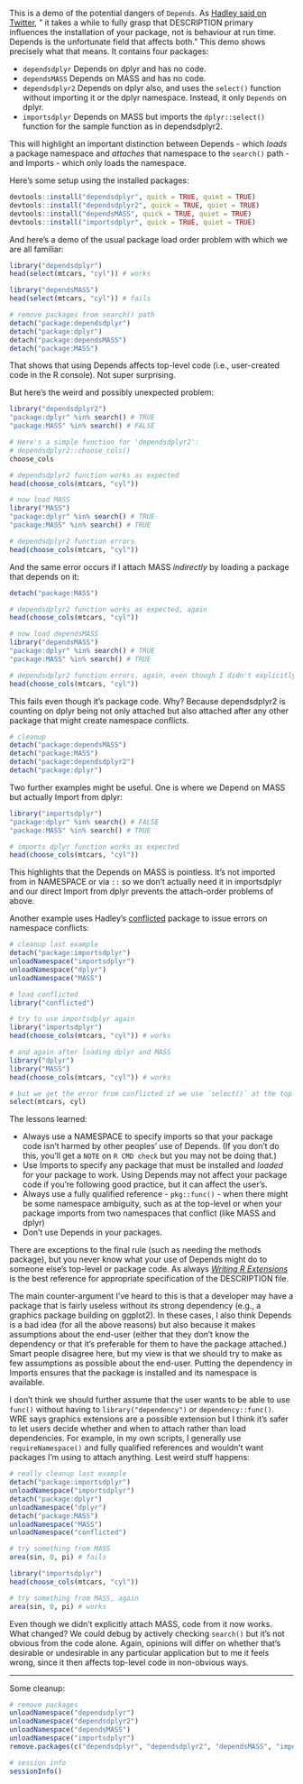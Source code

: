 This is a demo of the potential dangers of `Depends`. As [Hadley said on Twitter](https://twitter.com/hadleywickham/status/1003986395344470016), " it takes a while to fully grasp that DESCRIPTION primary influences the installation of your package, not is behaviour at run time. Depends is the unfortunate field that affects both." This demo shows precisely what that means. It contains four packages:

 - `dependsdplyr` Depends on dplyr and has no code.
 - `dependsMASS` Depends on MASS and has no code.
 - `dependsdplyr2` Depends on dplyr also, and uses the `select()` function without importing it or the dplyr namespace. Instead, it only `Depends` on dplyr.
 - `importsdplyr` Depends on MASS but imports the `dplyr::select()` function for the sample function as in dependsdplyr2.

This will highlight an important distinction between Depends - which *loads* a package namespace and *attaches* that namespace to the `search()` path - and Imports - which only loads the namespace.


Here's some setup using the installed packages:

```r
devtools::install("dependsdplyr", quick = TRUE, quiet = TRUE)
devtools::install("dependsdplyr2", quick = TRUE, quiet = TRUE)
devtools::install("dependsMASS", quick = TRUE, quiet = TRUE)
devtools::install("importsdplyr", quick = TRUE, quiet = TRUE)
```

And here's a demo of the usual package load order problem with which we are all familiar:

```r
library("dependsdplyr")
head(select(mtcars, "cyl")) # works

library("dependsMASS")
head(select(mtcars, "cyl")) # fails

# remove packages from search() path
detach("package:dependsdplyr")
detach("package:dplyr")
detach("package:dependsMASS")
detach("package:MASS")
```

That shows that using Depends affects top-level code (i.e., user-created code in the R console). Not super surprising.

But here's the weird and possibly unexpected problem:

```r
library("dependsdplyr2")
"package:dplyr" %in% search() # TRUE
"package:MASS" %in% search() # FALSE

# Here's a simple function for 'dependsdplyr2':
# dependsdplyr2::choose_cols() 
choose_cols

# dependsdplyr2 function works as expected
head(choose_cols(mtcars, "cyl"))

# now load MASS
library("MASS")
"package:dplyr" %in% search() # TRUE
"package:MASS" %in% search() # TRUE

# dependsdplyr2 function errors
head(choose_cols(mtcars, "cyl"))
```

And the same error occurs if I attach MASS *indirectly* by loading a package that depends on it:

```r
detach("package:MASS")

# dependsdplyr2 function works as expected, again
head(choose_cols(mtcars, "cyl"))

# now load dependsMASS
library("dependsMASS")
"package:dplyr" %in% search() # TRUE
"package:MASS" %in% search() # TRUE

# dependsdplyr2 function errors, again, even though I didn't explicitly attach MASS
head(choose_cols(mtcars, "cyl"))
```

This fails even though it's package code. Why? Because dependsdplyr2 is counting on dplyr being not only attached but also attached after any other package that might create namespace conflicts.

```r
# cleanup
detach("package:dependsMASS")
detach("package:MASS")
detach("package:dependsdplyr2")
detach("package:dplyr")
```

Two further examples might be useful. One is where we Depend on MASS but actually Import from dplyr:

```r
library("importsdplyr")
"package:dplyr" %in% search() # FALSE
"package:MASS" %in% search() # TRUE

# imports dplyr function works as expected
head(choose_cols(mtcars, "cyl"))
```

This highlights that the Depends on MASS is pointless. It's not imported from in NAMESPACE or via `::` so we don't actually need it in importsdplyr and our direct Import from dplyr prevents the attach-order problems of above.

Another example uses Hadley's [conflicted](https://github.com/r-lib/conflicted) package to issue errors on namespace conflicts:

```r
# cleanup last example
detach("package:importsdplyr")
unloadNamespace("importsdplyr")
unloadNamespace("dplyr")
unloadNamespace("MASS")

# load conflicted
library("conflicted")

# try to use importsdplyr again
library("importsdplyr")
head(choose_cols(mtcars, "cyl")) # works

# and again after loading dplyr and MASS
library("dplyr")
library("MASS")
head(choose_cols(mtcars, "cyl")) # works

# but we get the error from conflicted if we use `select()` at the top-level
select(mtcars, cyl)
```

The lessons learned:

 - Always use a NAMESPACE to specify imports so that your package code isn't harmed by other peoples' use of Depends. (If you don't do this, you'll get a `NOTE` on `R CMD check` but you may not be doing that.)
 - Use Imports to specify any package that must be installed and *loaded* for your package to work. Using Depends may not affect your package code if you're following good practice, but it can affect the user's.
 - Always use a fully qualified reference - `pkg::func()` - when there might be some namespace ambiguity, such as at the top-level or when your package imports from two namespaces that conflict (like MASS and dplyr)
 - Don't use Depends in your packages.

There are exceptions to the final rule (such as needing the methods package), but you never know what your use of Depends might do to someone else's top-level or package code. As always [*Writing R Extensions*](https://cran.r-project.org/doc/manuals/r-devel/R-exts.html#Package-Dependencies) is the best reference for appropriate specification of the DESCRIPTION file. 

The main counter-argument I've heard to this is that a developer may have a package that is fairly useless without its strong dependency (e.g., a graphics package building on ggplot2). In these cases, I also think Depends is a bad idea (for all the above reasons) but also because it makes assumptions about the end-user (either that they don't know the dependency or that it's preferable for them to have the package attached.) Smart people disagree here, but my view is that we should try to make as few assumptions as possible about the end-user. Putting the dependency in Imports ensures that the package is installed and its namespace is available. 

I don't think we should further assume that the user wants to be able to use `func()` without having to `library("dependency")` or `dependency::func()`. WRE says graphics extensions are a possible extension but I think it's safer to let users decide whether and when to attach rather than load dependencies. For example, in my own scripts, I generally use `requireNamespace()` and fully qualified references and wouldn't want packages I'm using to attach anything. Lest weird stuff happens:


```r
# really cleanup last example
detach("package:importsdplyr")
unloadNamespace("importsdplyr")
detach("package:dplyr")
unloadNamespace("dplyr")
detach("package:MASS")
unloadNamespace("MASS")
unloadNamespace("conflicted")

# try something from MASS
area(sin, 0, pi) # fails

library("importsdplyr")
head(choose_cols(mtcars, "cyl"))

# try something from MASS, again
area(sin, 0, pi) # works
```

Even though we didn't explicitly attach MASS, code from it now works. What changed? We could debug by actively checking `search()` but it's not obvious from the code alone. Again, opinions will differ on whether that's desirable or undesirable in any particular application but to me it feels wrong, since it then affects top-level code in non-obvious ways.


---

Some cleanup:

```r
# remove packages
unloadNamespace("dependsdplyr")
unloadNamespace("dependsdplyr2")
unloadNamespace("dependsMASS")
unloadNamespace("importsdplyr")
remove.packages(c("dependsdplyr", "dependsdplyr2", "dependsMASS", "importsdplyr"))

# session info
sessionInfo()
```
